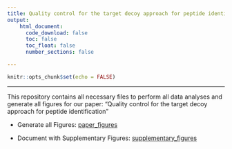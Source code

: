 ```yaml
---
title: Quality control for the target decoy approach for peptide identification
output:
    html_document:
      code_download: false
      toc: false
      toc_float: false
      number_sections: false

---
```



```r
knitr::opts_chunk$set(echo = FALSE)
```

***

This repository contains all necessary files to perform all data analyses and generate all figures for our paper: "Quality control for the target decoy approach for peptide identification"

- Generate all Figures: [paper_figures](./paper_figures.html)

- Document with Supplementary Figures: [supplementary_figures](./paper_supplementary.pdf)
